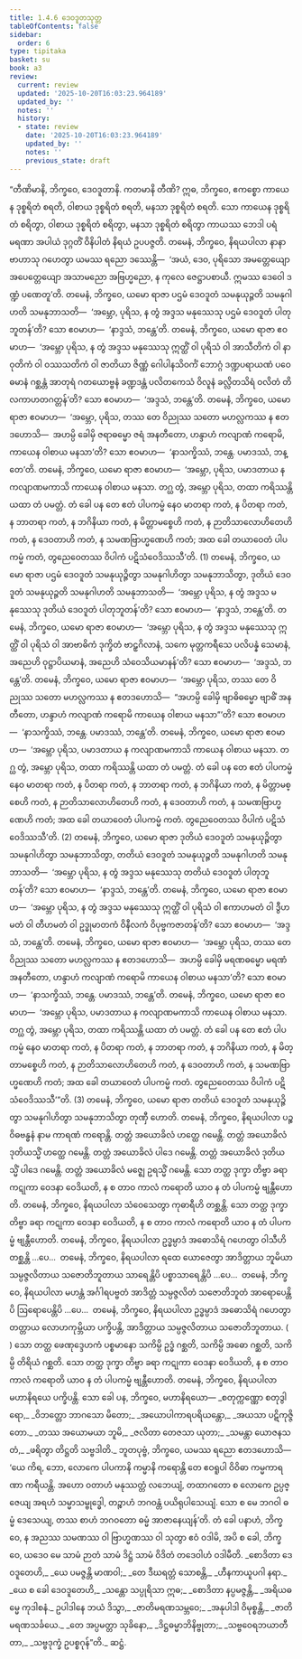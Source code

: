 ```yaml
---
title: 1.4.6 ဒေဝဒူတသုတ္တ
tableOfContents: false
sidebar:
  order: 6
type: tipitaka
basket: su
book: a3
review:
  current: review
  updated: '2025-10-20T16:03:23.964189'
  updated_by: ''
  notes: ''
  history:
  - state: review
    date: '2025-10-20T16:03:23.964189'
    updated_by: ''
    notes: ''
    previous_state: draft
---
```



<DynamicBreadcrumb />


<ReviewStatus review={frontmatter.review} showDetails={true} />

<HypothesisAnnotation frontmatter={frontmatter} />

<Division number="36" book="a3" e="ch" v="15" p="137">

<Paragraph number="209" book="a3">
“တီဏိမာနိ, ဘိက္ခဝေ, ဒေဝဒူတာနိ. ကတမာနိ တီဏိ? ဣဓ, ဘိက္ခဝေ, ဧကစ္စော ကာယေန ဒုစ္စရိတံ စရတိ, ဝါစာယ ဒုစ္စရိတံ စရတိ, မနသာ ဒုစ္စရိတံ စရတိ. သော ကာယေန ဒုစ္စရိတံ စရိတွာ, ဝါစာယ ဒုစ္စရိတံ စရိတွာ, မနသာ ဒုစ္စရိတံ စရိတွာ ကာယဿ ဘေဒါ ပရံ မရဏာ အပါယံ ဒုဂ္ဂတိံ ဝိနိပါတံ နိရယံ ဥပပဇ္ဇတိ. တမေနံ, ဘိက္ခဝေ, နိရယပါလာ နာနာဗာဟာသု ဂဟေတွာ ယမဿ ရညော ဒဿေန္တိ—  ‘အယံ, ဒေဝ, ပုရိသော အမတ္တေယျော အပေတ္တေယျော အသာမညော အဗြဟ္မညော, န ကုလေ ဇေဋ္ဌာပစာယီ. ဣမဿ ဒေဝေါ ဒဏ္ဍံ ပဏေတူ’တိ.
</Paragraph>

<Paragraph number="210" book="a3">
တမေနံ, ဘိက္ခဝေ, ယမော ရာဇာ ပဌမံ ဒေဝဒူတံ သမနုယုဉ္ဇတိ သမနုဂါဟတိ သမနုဘာသတိ—  ‘အမ္ဘော, ပုရိသ, န တွံ အဒ္ဒသ မနုဿေသု ပဌမံ ဒေဝဒူတံ ပါတုဘူတန်’တိ? သော ဧဝမာဟ—  ‘နာဒ္ဒသံ, ဘန္တေ’တိ.
</Paragraph>

<Paragraph number="211" book="a3">
တမေနံ, ဘိက္ခဝေ, ယမော ရာဇာ ဧဝမာဟ—  ‘အမ္ဘော ပုရိသ, န တွံ အဒ္ဒသ မနုဿေသု ဣတ္ထိံ ဝါ ပုရိသံ ဝါ အာသီတိကံ ဝါ နာဝုတိကံ ဝါ ဝဿသတိကံ ဝါ ဇာတိယာ ဇိဏ္ဏံ ဂေါပါနသိဝင်္ကံ ဘောဂ္ဂံ ဒဏ္ဍပရာယဏံ ပဝေဓမာနံ ဂစ္ဆန္တံ အာတုရံ ဂတယောဗ္ဗနံ ခဏ္ဍဒန္တံ ပလိတကေသံ ဝိလူနံ ခလ္လိတသိရံ ဝလိတံ တိလကာဟတဂတ္တန်’တိ? သော ဧဝမာဟ—  ‘အဒ္ဒသံ, ဘန္တေ’တိ.
</Paragraph>

<Paragraph number="212" book="a3">
တမေနံ, ဘိက္ခဝေ, ယမော ရာဇာ ဧဝမာဟ—  ‘အမ္ဘော, ပုရိသ, တဿ တေ ဝိညုဿ သတော မဟလ္လကဿ န ဧတဒဟောသိ—  အဟမ္ပိ ခေါမှိ ဇရာဓမ္မော ဇရံ အနတီတော, ဟန္ဒာဟံ ကလျာဏံ ကရောမိ, ကာယေန ဝါစာယ မနသာ’တိ? သော ဧဝမာဟ—  ‘နာသက္ခိဿံ, ဘန္တေ. ပမာဒဿံ, ဘန္တေ’တိ.
</Paragraph>

<Paragraph number="213" book="a3">
တမေနံ, ဘိက္ခဝေ, ယမော ရာဇာ ဧဝမာဟ—  ‘အမ္ဘော, ပုရိသ, ပမာဒတာယ န ကလျာဏမကာသိ ကာယေန ဝါစာယ မနသာ. တဂ္ဃ တွံ, အမ္ဘော ပုရိသ, တထာ ကရိဿန္တိ ယထာ တံ ပမတ္တံ. တံ ခေါ ပန တေ ဧတံ ပါပကမ္မံ နေဝ မာတရာ ကတံ, န ပိတရာ ကတံ, န ဘာတရာ ကတံ, န ဘဂိနိယာ ကတံ, န မိတ္တာမစ္စေဟိ ကတံ, န ဉာတိသာလောဟိတေဟိ ကတံ, န ဒေဝတာဟိ ကတံ, န သမဏဗြာဟ္မဏေဟိ ကတံ; အထ ခေါ တယာဝေတံ ပါပကမ္မံ ကတံ, တွညေဝေတဿ ဝိပါကံ ပဋိသံဝေဒိဿသီ’တိ. (1)
</Paragraph>

<Paragraph number="214" book="a3">
တမေနံ, ဘိက္ခဝေ, ယမော ရာဇာ ပဌမံ ဒေဝဒူတံ သမနုယုဉ္ဇိတွာ သမနုဂါဟိတွာ သမနုဘာသိတွာ, ဒုတိယံ ဒေဝဒူတံ သမနုယုဉ္ဇတိ သမနုဂါဟတိ သမနုဘာသတိ—  ‘အမ္ဘော ပုရိသ, န တွံ အဒ္ဒသ မနုဿေသု ဒုတိယံ ဒေဝဒူတံ ပါတုဘူတန်’တိ? သော ဧဝမာဟ—  ‘နာဒ္ဒသံ, ဘန္တေ’တိ. တမေနံ, ဘိက္ခဝေ, ယမော ရာဇာ ဧဝမာဟ—  ‘အမ္ဘော ပုရိသ, န တွံ အဒ္ဒသ မနုဿေသု ဣတ္ထိံ ဝါ ပုရိသံ ဝါ အာဗာဓိကံ ဒုက္ခိတံ ဗာဠှဂိလာနံ, သကေ မုတ္တကရီသေ ပလိပန္နံ သေမာနံ, အညေဟိ ဝုဋ္ဌာပိယမာနံ, အညေဟိ သံဝေသိယမာနန်’တိ? သော ဧဝမာဟ—  ‘အဒ္ဒသံ, ဘန္တေ’တိ.
</Paragraph>

<Paragraph number="215" book="a3">
တမေနံ, ဘိက္ခဝေ, ယမော ရာဇာ ဧဝမာဟ—  ‘အမ္ဘော ပုရိသ, တဿ တေ ဝိညုဿ သတော မဟလ္လကဿ န ဧတဒဟောသိ—  “အဟမ္ပိ ခေါမှိ ဗျာဓိဓမ္မော ဗျာဓိံ အနတီတော, ဟန္ဒာဟံ ကလျာဏံ ကရောမိ ကာယေန ဝါစာယ မနသာ”’တိ? သော ဧဝမာဟ—  ‘နာသက္ခိဿံ, ဘန္တေ. ပမာဒဿံ, ဘန္တေ’တိ.
</Paragraph>

<Paragraph number="216" book="a3">
တမေနံ, ဘိက္ခဝေ, ယမော ရာဇာ ဧဝမာဟ—  ‘အမ္ဘော ပုရိသ, ပမာဒတာယ န ကလျာဏမကာသိ ကာယေန ဝါစာယ မနသာ. တဂ္ဃ တွံ, အမ္ဘော ပုရိသ, တထာ ကရိဿန္တိ ယထာ တံ ပမတ္တံ. တံ ခေါ ပန တေ ဧတံ ပါပကမ္မံ နေဝ မာတရာ ကတံ, န ပိတရာ ကတံ, န ဘာတရာ ကတံ, န ဘဂိနိယာ ကတံ, န မိတ္တာမစ္စေဟိ ကတံ, န ဉာတိသာလောဟိတေဟိ ကတံ, န ဒေဝတာဟိ ကတံ, န သမဏဗြာဟ္မဏေဟိ ကတံ; အထ ခေါ တယာဝေတံ ပါပကမ္မံ ကတံ. တွညေဝေတဿ ဝိပါကံ ပဋိသံဝေဒိဿသီ’တိ. (2)
</Paragraph>

<Paragraph number="217" book="a3">
တမေနံ, ဘိက္ခဝေ, ယမော ရာဇာ ဒုတိယံ ဒေဝဒူတံ သမနုယုဉ္ဇိတွာ သမနုဂါဟိတွာ သမနုဘာသိတွာ, တတိယံ ဒေဝဒူတံ သမနုယုဉ္ဇတိ သမနုဂါဟတိ သမနုဘာသတိ—  ‘အမ္ဘော ပုရိသ, န တွံ အဒ္ဒသ မနုဿေသု တတိယံ ဒေဝဒူတံ ပါတုဘူတန်’တိ? သော ဧဝမာဟ—  ‘နာဒ္ဒသံ, ဘန္တေ’တိ.
</Paragraph>

<Paragraph number="218" book="a3">
တမေနံ, ဘိက္ခဝေ, ယမော ရာဇာ ဧဝမာဟ—  ‘အမ္ဘော ပုရိသ, န တွံ အဒ္ဒသ မနုဿေသု ဣတ္ထိံ ဝါ ပုရိသံ ဝါ ဧကာဟမတံ ဝါ ဒွီဟမတံ ဝါ တီဟမတံ ဝါ ဥဒ္ဓုမာတကံ ဝိနီလကံ ဝိပုဗ္ဗကဇာတန်’တိ? သော ဧဝမာဟ—  ‘အဒ္ဒသံ, ဘန္တေ’တိ.
</Paragraph>

<Paragraph number="219" book="a3">
တမေနံ, ဘိက္ခဝေ, ယမော ရာဇာ ဧဝမာဟ—  ‘အမ္ဘော ပုရိသ, တဿ တေ ဝိညုဿ သတော မဟလ္လကဿ န ဧတဒဟောသိ—  အဟမ္ပိ ခေါမှိ မရဏဓမ္မော မရဏံ အနတီတော, ဟန္ဒာဟံ ကလျာဏံ ကရောမိ ကာယေန ဝါစာယ မနသာ’တိ? သော ဧဝမာဟ—  ‘နာသက္ခိဿံ, ဘန္တေ. ပမာဒဿံ, ဘန္တေ’တိ.
</Paragraph>

<Paragraph number="220" book="a3">
တမေနံ, ဘိက္ခဝေ, ယမော ရာဇာ ဧဝမာဟ—  ‘အမ္ဘော ပုရိသ, ပမာဒတာယ န ကလျာဏမကာသိ ကာယေန ဝါစာယ မနသာ. တဂ္ဃ တွံ, အမ္ဘော ပုရိသ, တထာ ကရိဿန္တိ ယထာ တံ ပမတ္တံ. တံ ခေါ ပန တေ ဧတံ ပါပကမ္မံ နေဝ မာတရာ ကတံ, န ပိတရာ ကတံ, န ဘာတရာ ကတံ, န ဘဂိနိယာ ကတံ, န မိတ္တာမစ္စေဟိ ကတံ, န ဉာတိသာလောဟိတေဟိ ကတံ, န ဒေဝတာဟိ ကတံ, န သမဏဗြာဟ္မဏေဟိ ကတံ; အထ ခေါ တယာဝေတံ ပါပကမ္မံ ကတံ. တွညေဝေတဿ ဝိပါကံ ပဋိသံဝေဒိဿသီ’”တိ. (3)
</Paragraph>

<Paragraph number="221" book="a3">
တမေနံ, ဘိက္ခဝေ, ယမော ရာဇာ တတိယံ ဒေဝဒူတံ သမနုယုဉ္ဇိတွာ သမနုဂါဟိတွာ သမနုဘာသိတွာ တုဏှီ ဟောတိ. တမေနံ, ဘိက္ခဝေ, နိရယပါလာ ပဉ္စဝိဓဗန္ဓနံ နာမ ကာရဏံ ကရောန္တိ. တတ္တံ အယောခိလံ ဟတ္ထေ ဂမေန္တိ. တတ္တံ အယောခိလံ ဒုတိယသ္မိံ ဟတ္ထေ ဂမေန္တိ. တတ္တံ အယောခိလံ ပါဒေ ဂမေန္တိ. တတ္တံ အယောခိလံ ဒုတိယသ္မိံ ပါဒေ ဂမေန္တိ. တတ္တံ အယောခိလံ မဇ္ဈေ ဥရသ္မိံ ဂမေန္တိ. သော တတ္ထ ဒုက္ခာ တိဗ္ဗာ ခရာ ကဋုကာ ဝေဒနာ ဝေဒိယတိ, န စ တာဝ ကာလံ ကရောတိ ယာဝ န တံ ပါပကမ္မံ ဗျန္တီဟောတိ.
</Paragraph>

<Paragraph number="222" book="a3">
တမေနံ, ဘိက္ခဝေ, နိရယပါလာ သံဝေသေတွာ ကုဓာရီဟိ တစ္ဆန္တိ. သော တတ္ထ ဒုက္ခာ တိဗ္ဗာ ခရာ ကဋုကာ ဝေဒနာ ဝေဒိယတိ, န စ တာဝ ကာလံ ကရောတိ ယာဝ န တံ ပါပကမ္မံ ဗျန္တီဟောတိ.
</Paragraph>

<Paragraph number="223" book="a3">
တမေနံ, ဘိက္ခဝေ, နိရယပါလာ ဥဒ္ဓမ္ပာဒံ အဓောသိရံ ဂဟေတွာ ဝါသီဟိ တစ္ဆန္တိ …ပေ…  တမေနံ, ဘိက္ခဝေ, နိရယပါလာ ရထေ ယောဇေတွာ အာဒိတ္တာယ ဘူမိယာ သမ္ပဇ္ဇလိတာယ သဇောတိဘူတာယ သာရေန္တိပိ ပစ္စာသာရေန္တိပိ …ပေ…  တမေနံ, ဘိက္ခဝေ, နိရယပါလာ မဟန္တံ အင်္ဂါရပဗ္ဗတံ အာဒိတ္တံ သမ္ပဇ္ဇလိတံ သဇောတိဘူတံ အာရောပေန္တိပိ ဩရောပေန္တိပိ …ပေ…  တမေနံ, ဘိက္ခဝေ, နိရယပါလာ ဥဒ္ဓမ္ပာဒံ အဓောသိရံ ဂဟေတွာ တတ္တာယ လောဟကုမ္ဘိယာ ပက္ခိပန္တိ, အာဒိတ္တာယ သမ္ပဇ္ဇလိတာယ သဇောတိဘူတာယ. ( ) သော တတ္ထ ဖေဏုဒ္ဒေဟကံ ပစ္စမာနော သကိမ္ပိ ဥဒ္ဓံ ဂစ္ဆတိ, သကိမ္ပိ အဓော ဂစ္ဆတိ, သကိမ္ပိ တိရိယံ ဂစ္ဆတိ. သော တတ္ထ ဒုက္ခာ တိဗ္ဗာ ခရာ ကဋုကာ ဝေဒနာ ဝေဒိယတိ, န စ တာဝ ကာလံ ကရောတိ ယာဝ န တံ ပါပကမ္မံ ဗျန္တီဟောတိ. တမေနံ, ဘိက္ခဝေ, နိရယပါလာ မဟာနိရယေ ပက္ခိပန္တိ. သော ခေါ ပန, ဘိက္ခဝေ, မဟာနိရယော—
</Paragraph>

<Paragraph number="224" type="verses" book="a3">
_စတုက္ကဏ္ဏော စတုဒွါရော,_  
_ဝိဘတ္တော ဘာဂသော မိတော;_  
_အယောပါကာရပရိယန္တော,_  
_အယသာ ပဋိကုဇ္ဇိတော._  

</Paragraph>

<Paragraph number="225" type="verses" book="a3">
_တဿ အယောမယာ ဘူမိ,_  
_ဇလိတာ တေဇသာ ယုတာ;_  
_သမန္တာ ယောဇနသတံ,_  
_ဖရိတွာ တိဋ္ဌတိ သဗ္ဗဒါတိ._  

</Paragraph>

<Paragraph number="226" book="a3">
ဘူတပုဗ္ဗံ, ဘိက္ခဝေ, ယမဿ ရညော ဧတဒဟောသိ—  ‘ယေ ကိရ, ဘော, လောကေ ပါပကာနိ ကမ္မာနိ ကရောန္တိ တေ ဧဝရူပါ ဝိဝိဓာ ကမ္မကာရဏာ ကရီယန္တိ. အဟော ဝတာဟံ မနုဿတ္တံ လဘေယျံ, တထာဂတော စ လောကေ ဥပ္ပဇ္ဇေယျ အရဟံ သမ္မာသမ္ဗုဒ္ဓေါ, တဉ္စာဟံ ဘဂဝန္တံ ပယိရုပါသေယျံ. သော စ မေ ဘဂဝါ ဓမ္မံ ဒေသေယျ, တဿ စာဟံ ဘဂဝတော ဓမ္မံ အာဇာနေယျန်’တိ. တံ ခေါ ပနာဟံ, ဘိက္ခဝေ, န အညဿ သမဏဿ ဝါ ဗြာဟ္မဏဿ ဝါ သုတွာ ဧဝံ ဝဒါမိ, အပိ စ ခေါ, ဘိက္ခဝေ, ယဒေဝ မေ သာမံ ဉာတံ သာမံ ဒိဋ္ဌံ သာမံ ဝိဒိတံ တဒေဝါဟံ ဝဒါမီတိ.
</Paragraph>

<Paragraph number="227" type="verses" book="a3">
_စောဒိတာ ဒေဝဒူတေဟိ,_  
_ယေ ပမဇ္ဇန္တိ မာဏဝါ;_  
_တေ ဒီဃရတ္တံ သောစန္တိ,_  
_ဟီနကာယူပဂါ နရာ._  

</Paragraph>

<Paragraph number="228" type="verses" book="a3">
_ယေ စ ခေါ ဒေဝဒူတေဟိ,_  
_သန္တော သပ္ပုရိသာ ဣဓ;_  
_စောဒိတာ နပ္ပမဇ္ဇန္တိ,_  
_အရိယဓမ္မေ ကုဒါစနံ._  

</Paragraph>

<Paragraph number="229" type="verses" book="a3">
ဥပါဒါနေ ဘယံ ဒိသွာ,_  
_ဇာတိမရဏသမ္ဘဝေ;_  
_အနုပါဒါ ဝိမုစ္စန္တိ,_  
_ဇာတိမရဏသင်္ခယေ._  

</Paragraph>

<Paragraph number="230" type="verses" book="a3">
_တေ အပ္ပမတ္တာ သုခိနော,_  
_ဒိဋ္ဌဓမ္မာဘိနိဗ္ဗုတာ;_  
_သဗ္ဗဝေရဘယာတီတာ,_  
_သဗ္ဗဒုက္ခံ ဥပစ္စဂုန်”တိ._  


</Paragraph>
</Division>

<Paragraph number="231" type="center" book="a3">
ဆဋ္ဌံ.
</Paragraph>